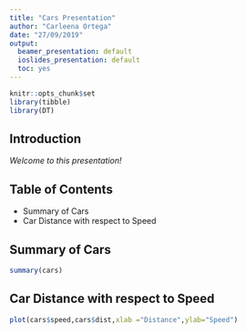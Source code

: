 ```yaml
---
title: "Cars Presentation"
author: "Carleena Ortega"
date: "27/09/2019"
output:
  beamer_presentation: default
  ioslides_presentation: default
  toc: yes
---
```


```r
knitr::opts_chunk$set
library(tibble)
library(DT)
```

## **Introduction**

*Welcome to this presentation!*

## **Table of Contents**

- Summary of Cars
- Car Distance with respect to Speed

## **Summary of Cars**

```r
summary(cars)
```

## **Car Distance with respect to Speed**

```r
plot(cars$speed,cars$dist,xlab ="Distance",ylab="Speed")
```



